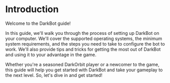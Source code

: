 # Introduction
 
Welcome to the DarkBot guide!

In this guide, we'll walk you through the process of setting up DarkBot on your computer. We'll cover the supported operating systems, the minimum system requirements, and the steps you need to take to configure the bot to work. We'll also provide tips and tricks for getting the most out of DarkBot and using it to your advantage in the game.

Whether you're a seasoned DarkOrbit player or a newcomer to the game, this guide will help you get started with DarkBot and take your gameplay to the next level. So, let's dive in and get started!